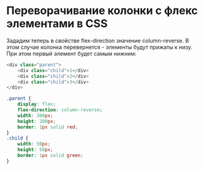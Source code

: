# Переворачивание колонки с флекс элементами в CSS

Зададим теперь в свойстве flex-direction значение column-reverse. В этом случае колонка перевернется - элементы будут прижаты к низу. При этом первый элемент будет самым нижним:

```js showLineNumbers copy
<div class="parent">
	<div class="child">1</div>
	<div class="child">2</div>
	<div class="child">3</div>
</div>
```

```css showLineNumbers copy
.parent {
	display: flex;
	flex-direction: column-reverse;
	width: 300px;
	height: 200px;
	border: 1px solid red;
}
.child {
	width: 50px;
	height: 50px;
	border: 1px solid green;
}
```